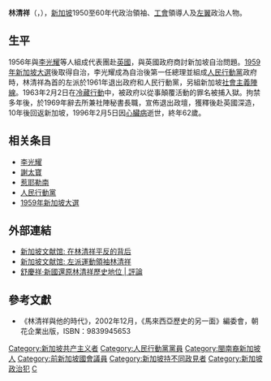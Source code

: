 {{Infobox person
|name = 林清祥<br>{{small|Lim Chin Siong}}
| image     = <!-- 檔案不存在 Lim_Chin_Siong_1950s.jpg ，可從英文維基百科取得 -->
|image_size = 
|caption =
|honorific-suffix  = [[新加坡立法議會|AM]]
|birth_name =
|birth_date = {{birth date|1933|2|28|df=y}}
|birth_place = [[File:Flag_of_the_British_Straits_Settlements_(1904–1925).svg|22px]] [[海峽殖民地|海峽殖民地]][[新加坡|新加坡]]
|death_date = {{death date and age|1996|2|5|1933|2|28|df=y}}
|death_place = {{新加坡}}
|death_cause = [[心肌梗死|心肌梗死]]
|resting_place = 
|resting_place_coordinates =
|residence = {{新加坡}}{{link-en|实龙岗花园|Serangoon Garden}}
|nationality = {{新加坡}}
|other_names =
|alma_mater = {{新加坡}}[[新加坡公教中学|公教中学]]<br>{{新加坡}}[[新加坡南洋华侨中学|南洋华侨中学]] <small>(被开除)</small><br>
|employer =
|occupation = [[File:BS_logo_variation.png|20px]][[社會主義陣線|社會主義陣線]]領導人
|title =
|salary =
|networth =
|height =
|weight =
|term =
|predecessor =
|successor =
|party = {{PTR}}（1954-1961）<br>[[File:BS_logo_variation.png|20px]] [[社會主義陣線|社會主義陣線]]（1961-1966）
|boards =
|religion =
|spouse = {{marriage|Wong Chui Wan|1970|1996}}
|partner =
|children = Lim Zi Kuan <br> Lim Ziyi 
|parents = 林廷玉（父）<br>洪柿娘（母）
|relatives =
|signature =
|website =
|footnotes =
}}

'''林清祥'''（{{lang-en|'''Lim Chin Siong'''}}，{{bd|1933年|2月28日|1996年|2月5日|catIdx=L}}），[[新加坡|新加坡]]1950至60年代政治領袖、[[工會|工會]]領導人及[[左翼|左翼]]政治人物。

== 生平 ==
1956年與[[李光耀|李光耀]]等人組成代表團赴[[英國|英國]]，與英國政府商討新加坡自治問題。[[1959年新加坡大選|1959年新加坡大選]]後取得自治，李光耀成為自治後第一任總理並組成[[人民行動黨|人民行動黨]]政府時，林清祥為首的左派於1961年退出政府和人民行動黨，另組新加坡[[社會主義陣線|社會主義陣線]]。1963年2月2日在[[冷藏行動|冷藏行動]]中，被政府以從事顛覆活動的罪名被捕入獄。拘禁多年後，於1969年辭去所兼社陣秘書長職，宣佈退出政壇，獲釋後赴英國深造，10年後回返新加坡，1996年2月5日因[[心臟病|心臟病]]逝世，終年62歲。

== 相关条目 ==
* [[李光耀|李光耀]]
* [[謝太寶|謝太寶]]
* [[惹耶勒南|惹耶勒南]]
* [[人民行動黨|人民行動黨]]
* [[1959年新加坡大選|1959年新加坡大選]]

== 外部連結 ==
* [http://www.sginsight.com/xjp/index.php?id=4637 新加坡文献馆: 在林清祥平反的背后] {{Wayback|url=http://www.sginsight.com/xjp/index.php?id=4637 |date=20160304130223 }}
* [http://www.sginsight.com/xjp/index.php?id=733 新加坡文献馆: 左派運動領袖林清祥] {{Wayback|url=http://www.sginsight.com/xjp/index.php?id=733 |date=20160304192132 }}
* [https://web.archive.org/web/20110511213316/http://opinions.sinchew-i.com/node/6311 舒慶祥‧新國還原林清祥歷史地位 | 評論]

== 參考文獻 ==
*《林清祥與他的時代》，2002年12月，《馬來西亞歷史的另一面》編委會，朝花企業出版，ISBN：9839945653

{{DEFAULTSORT:Lim, Chin Siong}}
[[Category:新加坡共产主义者|Category:新加坡共产主义者]]
[[Category:人民行動黨黨員|Category:人民行動黨黨員]]
[[Category:閩南裔新加坡人|Category:閩南裔新加坡人]]
[[Category:前新加坡國會議員|Category:前新加坡國會議員]]
[[Category:新加坡持不同政見者|Category:新加坡持不同政見者]]
[[Category:新加坡政治犯|Category:新加坡政治犯]]
[[Category:林姓|C]]